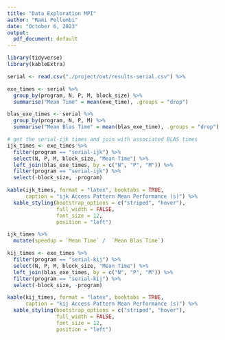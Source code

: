 ```yaml
---
title: "Data Exploration MPI"
author: "Rami Pellumbi"
date: "October 6, 2023"
output:
  pdf_document: default
---
```


```r
library(tidyverse)
library(kableExtra)

serial <- read.csv("./project/out/results-serial.csv") %>%
```

```r
exe_times <- serial %>%
  group_by(program, N, P, M, block_size) %>%
  summarise("Mean Time" = mean(exe_time), .groups = "drop")

blas_exe_times <- serial %>%
  group_by(program, N, P, M) %>%
  summarise("Mean Blas Time" = mean(blas_exe_time), .groups = "drop")
```

```r
# get the serial-ijk times and join with associated BLAS times
ijk_times <- exe_times %>%
  filter(program == "serial-ijk") %>%
  select(N, P, M, block_size, "Mean Time") %>%
  left_join(blas_exe_times, by = c("N", "P", "M")) %>%
  filter(program == "serial-ijk") %>%
  select(-block_size, -program)

kable(ijk_times, format = "latex", booktabs = TRUE,
      caption = "ijk Access Pattern Mean Performance (s)") %>%
  kable_styling(bootstrap_options = c("striped", "hover"),
                full_width = FALSE,
                font_size = 12,
                position = "left")

ijk_times %>%
  mutate(speedup = `Mean Time` /  `Mean Blas Time`)
```

```r
kij_times <- exe_times %>%
  filter(program == "serial-kij") %>%
  select(N, P, M, block_size, "Mean Time") %>%
  left_join(blas_exe_times, by = c("N", "P", "M")) %>%
  filter(program == "serial-kij") %>%
  select(-block_size, -program)

kable(kij_times, format = "latex", booktabs = TRUE,
      caption = "kij Access Pattern Mean Performance (s)") %>%
  kable_styling(bootstrap_options = c("striped", "hover"),
                full_width = FALSE,
                font_size = 12,
                position = "left")
```
